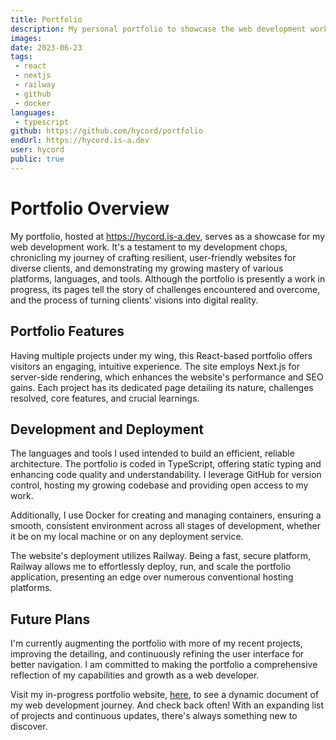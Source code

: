 ---
title: Portfolio
description: My personal portfolio to showcase the web development work I have done.
images: 
date: 2023-06-23
tags:
 - react
 - nextjs
 - railway
 - github
 - docker
languages:
 - typescript
github: https://github.com/hycord/portfolio
endUrl: https://hycord.is-a.dev
user: hycord
public: true
---

# Portfolio Overview

My portfolio, hosted at https://hycord.is-a.dev, serves as a showcase for my web development work. It's a testament to my development chops, chronicling my journey of crafting resilient, user-friendly websites for diverse clients, and demonstrating my growing mastery of various platforms, languages, and tools. Although the portfolio is presently a work in progress, its pages tell the story of challenges encountered and overcome, and the process of turning clients' visions into digital reality.

## Portfolio Features

Having multiple projects under my wing, this React-based portfolio offers visitors an engaging, intuitive experience. The site employs Next.js for server-side rendering, which enhances the website's performance and SEO gains. Each project has its dedicated page detailing its nature, challenges resolved, core features, and crucial learnings.

## Development and Deployment

The languages and tools I used intended to build an efficient, reliable architecture. The portfolio is coded in TypeScript, offering static typing and enhancing code quality and understandability. I leverage GitHub for version control, hosting my growing codebase and providing open access to my work.

Additionally, I use Docker for creating and managing containers, ensuring a smooth, consistent environment across all stages of development, whether it be on my local machine or on any deployment service.

The website's deployment utilizes Railway. Being a fast, secure platform, Railway allows me to effortlessly deploy, run, and scale the portfolio application, presenting an edge over numerous conventional hosting platforms. 

## Future Plans

I'm currently augmenting the portfolio with more of my recent projects, improving the detailing, and continuously refining the user interface for better navigation. I am committed to making the portfolio a comprehensive reflection of my capabilities and growth as a web developer.

Visit my in-progress portfolio website, [here](https://hycord.is-a.dev), to see a dynamic document of my web development journey. And check back often! With an expanding list of projects and continuous updates, there's always something new to discover.
